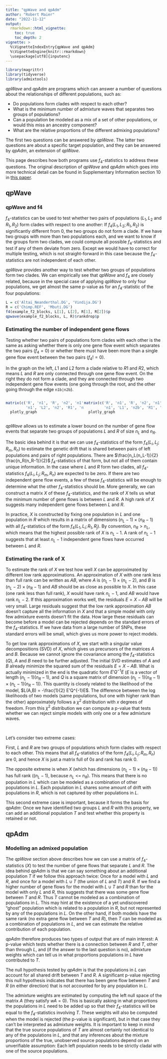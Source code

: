 ```yaml
---
title: "qpWave and qpAdm"
author: "Robert Maier"
date: "2022-11-12"
output:
  rmarkdown::html_vignette:
    toc: true
    toc_depth: 2
vignette: >
  %\VignetteIndexEntry{qpWave and qpAdm}
  %\VignetteEngine{knitr::rmarkdown}
  \usepackage[utf8]{inputenc}
---
```




```r
library(magrittr)
library(tidyverse)
library(admixtools)
```

*qpWave* and *qpAdm* are programs which can answer a number of questions about the relationships of different populations, such as:

* Do populations form clades with respect to each other?
* What is the minimum number of admixture waves that separates two groups of populations?
* Can a population be modeled as a mix of a set of other populations, or would this miss an ancestry component?
* What are the relative proportions of the different admixing populations?

The first two questions can be answered by *qpWave*. The latter two questions are about a specific target population, and they can be answered by *qpAdm*, an extension of *qpWave*.

This page describes how both programs use $f_4$-statistics to address these questions.
The original description of *qpWave* and *qpAdm* which goes into more technical detail can be found in Supplementary Information section 10 in [this paper](https://www.nature.com/articles/nature14317).

## qpWave

### qpWave and f4

$f_4$-statistics can be used to test whether two pairs of populations ($L_1, L_2$ and $R_1, R_2$) form clades with respect to one another: If $f_4(L_1,L_2; R_1,R_2)$ is significantly different from 0, the two groups do not form a clade. If we have two groups with more than two populations each, and we want to know if the groups form two clades, we could compute all possible $f_4$-statistics and test if any of them deviate from zero. Except we would have to correct for multiple testing, which is not straight-forward in this case because the $f_4$-statistics are not independent of each other.

*qpWave* provides another way to test whether two groups of populations form two clades. We can empirically see that *qpWave* and $f_4$ are closely related, because in the special case of applying *qpWave* to only four populations, we get almost the same p-value as for an $f_4$-statistic of the four populations:

```r
L = c('Altai_Neanderthal.DG', 'Vindija.DG')
R = c('Chimp.REF', 'Mbuti.DG')
f4(example_f2_blocks, L[1], L[2], R[1], R[2])$p
qpwave(example_f2_blocks, L, R)$rankdrop$p
```

### Estimating the number of independent gene flows

Testing whether two pairs of populations form clades with each other is the same as asking whether there is only one gene flow event which separates the two pairs ($f_4 = 0$) or whether there must have been more than a single gene flow event between the two pairs ($f_4 != 0$).

In the graph on the left, $L1$ and $L2$ form a clade relative to $R1$ and $R2$, which means $L$ and $R$ are only connected through one gene flow event. On the right they do not form a clade, and they are connected through two independent gene flow events (one going through the root, and the other going through the edge `n1b|n2b`).

:::::: {style="display: flex"}

::: {style="width: 50%"}

```r
matrix(c('R', 'n1', 'R', 'n2', 'n1', 'L1',
         'n1', 'L2', 'n2', 'R1', 'n2', 'R2'), , 2, byrow = T) %>%
  plotly_graph
```

:::

::: {style="width: 50%"}

```r
matrix(c('R', 'n1', 'R', 'n2', 'n1', 'n1b', 'n1b', 'L2', 'n1b', 'n2b',
         'n1', 'L1', 'n2b', 'R1', 'n2', 'R2', 'n2', 'n2b'), , 2, byrow = T) %>%
  plotly_graph
```

:::

::::

*qpWave* allows us to estimate a lower bound on the number of gene flow events that separate two groups of populations $L$ and $R$ of size $n_L$ and $n_R$.

The basic idea behind it is that we can use $f_4$-statistics of the form $f_4(L_i, L_j; R_m, R_n)$ to estimate the genetic drift that is shared between pairs of left populations and pairs of right populations. There are $\frac{n_L(n_L-1)}{2} \frac{n_R(n_R-1)}{2}$ $f_4$-statistics of that form, but not all of them contain unique information. In the case where $L$ and $R$ form two clades, all $f_4$-statistics $f_4(L_i, L_j; R_m, R_n)$ are expected to be zero. If there are two independent gene flow events, a few of these $f_4$-statistics will be enough to determine what the other $f_4$-statistics should be. More generally, we can construct a matrix $X$ of these $f_4$-statistics, and the rank of $X$ tells us what the minimum number of gene flows is between $L$ and $R$. A high rank of $X$ suggests many independent gene flows between $L$ and $R$.

In practice, $X$ is constructed by fixing one population in $L$ and one population in $R$ which results in a matrix of dimensions $(n_L - 1) \times (n_R - 1)$ with all $f_4$-statistics of the form $f_4(L_1, L_i; R_1, R_j)$. By convention, $n_R > n_L$, which means that the highest possible rank of $X$ is $n_L - 1$. A rank of $n_L - 1$ suggests that at least $n_L - 1$ independent gene flows have occurred between $L$ and $R$.


### Estimating the rank of X

To estimate the rank of $X$ we test how well $X$ can be approximated by different low rank approximations. An approximation of $X$ with one rank less than full rank can be written as $AB$, where $A$ is $(n_L-1) \times (n_L-2)$, and $B$ is $(n_L-2) \times (n_R-1)$ and $AB$ should be as close as possible to $X$. In this case (one rank less than full rank), $X$ would have rank $n_L - 1$, and $AB$ would have rank $n_L - 2$. If this approximation works well, the residuals $E = X - AB$ will be very small. Large residuals suggest that the low rank approximation $AB$ doesn't capture all the information in $X$ and that a simple model with only few admixture events doesn't fit the data. How large these residuals can become before a model can be rejected depends on the standard errors of the $f_4$-statistics. If we have data from a large number of SNPs, these standard errors will be small, which gives us more power to reject models.

To get low rank approximations of $X$, we start with a singular value decompositions (SVD) of $X$, which gives us precursors of the matrices $A$ and $B$. Because we cannot ignore the covariance among the $f_4$-statistics ($Q$), $A$ and $B$ need to be further adjusted. The initial SVD estimates of $A$ and $B$ already minimize the squared sum of the residuals $E = X - AB$. What is actually minimized in the end is the quadratic form $E' Q^{-1} E$ ($E$ is a vector of length $(n_L - 1)(n_R - 1)$, and $Q$ is a square matrix of dimension $(n_L - 1)(n_R - 1) \times (n_L - 1)(n_R - 1)$). This quantity is closely related to the likelihood of the model, $L(A,B) = -\frac{1}{2} E'Q^{-1}E$.
The difference between the log likelihoods of two models (same populations, but one with higher rank than the other) approximately follows a $\chi^2$ distribution with $x$ degrees of freedom. From this $\chi^2$ distribution we can compute a p-value that tests whether we can reject simple models with only one or a few admixture waves.

<br>

Let's consider two extreme cases:

First, $L$ and $R$ are two groups of populations which form clades with respect to each other. This means that all $f_4$-statistics of the form $f_4(L_i, L_j; R_m, R_n)$ are $0$, and hence $X$ is just a matrix full of $0s$ and rank has rank $0$.

The opposite extreme is when $X$ (which has dimensions $(n_L - 1) \times (n_R - 1)$) has full rank ($(n_L - 1)$, because $n_L$ <= $n_R$). This means that there is no population in $L$ which can be modeled as a combination of other populations in $L$. Each population in $L$ shares some amount of drift with populations in $R$, which is not captured by other populations in $L$.

This second extreme case is important, because it forms the basis for *qpAdm*: Once we have identified two groups $L$ and $R$ with this property, we can add an additional population $T$ and test whether this property is retained or not.


## qpAdm

### Modelling an admixed population

The *qpWave* section above describes how we can use a matrix of $f_4$-statistics ($X$) to test the number of gene flows that separate $L$ and $R$. The idea behind *qpAdm* is that we can say something about an additional population $T$ if we follow this approach twice: Once for a model with $L$ and $R$, and once for a model with $L \cup T$ (the union of $L$ and $T$) and $R$. If we find a higher number of gene flows for the model with $L \cup T$ and $R$ than for the model with only $L$ and $R$, this suggests that there was some gene flow between $T$ and $R$. Thus $T$ cannot be modeled as a combination of populations in $L$. This may hint at the existence of a yet undiscovered “ghost” population which is related to a population in $R$, but not represented by any of the populations in $L$. On the other hand, if both models have the same rank (no extra gene flow between $T$ and $R$), then $T$ can be modeled as a combination of populations in $L$, and we can estimate the relative contribution of each population.

*qpAdm* therefore produces two types of output that are of main interest: A p-value which tests whether there is a connection between $R$ and $T$, other than through $L$, and (if the answer to the last question is no), admixture weights which can tell us in what proportions populations in $L$ have contributed to $T$.

The null hypothesis tested by *qpAdm* is that the populations in $L$ can account for all shared drift between $T$ and $R$. A significant p-value rejecting this null hypothesis indicates that there has been gene flow between $T$ and $R$ (in either direction) that is not accounted for by any population in $L$.

The admixture weights are estimated by computing the left null space of the matrix $A$ (they satisfy $w A = 0$). This is basically asking in what proportions the populations in $L$ need to be added up so that their $f_4$-statistics will be equal to the $f_4$-statistics involving $T$. These weights will also be computed when the model is rejected (the p-value is significant), but in that case they can't be interpreted as admixture weights.
It is important to keep in mind that the true source populations of $T$ are almost certainly not identical to any of the populations in $L$, and that any inferences about the mixture proportions of the true, unobserved source populations depend on an unverifiable assumption: Each left population needs to be strictly cladal with one of the source populations.





<!-- There are simpler methods which can model a population as a mixture of other populations. For example, variations of PCA or ADMIXTURE can model allele frequencies in one population as a linear combination of allele frequencies in other populations. These methods do not require a set of right populations, so why are they necessary in the qpAdm framework? The right populations serve two purposes: First, they allow us to test whether the L is sufficient to explain all variation in T, or whether there is evidence of shared drift between T and R which is not present in L. Second, they make it possible to assign the correct weights to populations in L even in cases where the populations in L have a complex demographic history. For this it is necessary that the populations in R are differentially related to the populations in L. -->
<!-- In most cases the sampled left populations L will not be the true source populations for T. However, the ancestry proportions of the true source populations can still be estimated accurately if each true source population forms a clade with its representative in L relative to all other modelled populations, and if the right populations are chosen such that no two left populations form a clade relative to all right populations. While the second assumption can be tested, the first assumption is untestable because it depends on potentially unobserved populations, which should be considered when interpreting qpAdm results. -->




